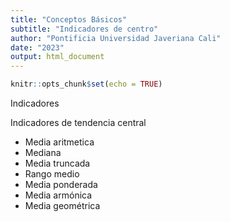 ```yaml
---
title: "Conceptos Básicos"
subtitle: "Indicadores de centro"
author: "Pontificia Universidad Javeriana Cali"
date: "2023"
output: html_document
---
```


```r
knitr::opts_chunk$set(echo = TRUE)
```

Indicadores

Indicadores de tendencia central

* Media aritmetica
* Mediana
* Media truncada
* Rango medio
* Media ponderada
* Media armónica
* Media geométrica
